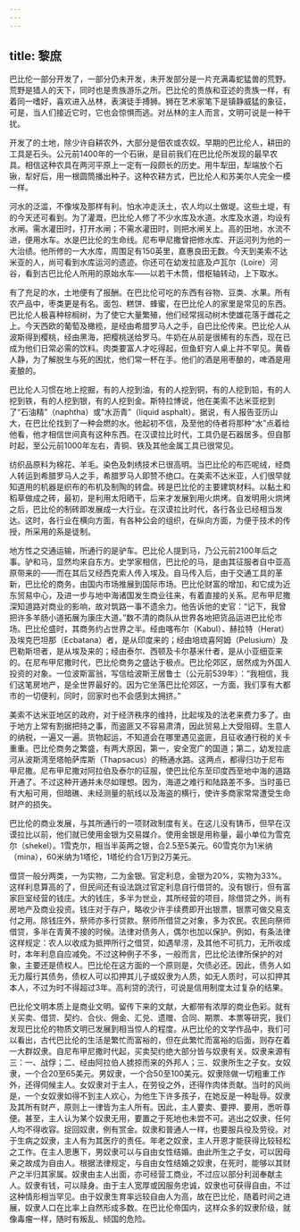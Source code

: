 ```yaml
---
---
---
```

title: 黎庶
---




巴比伦一部分开发了，一部分仍未开发，未开发部分是一片充满毒蛇猛兽的荒野。荒野是猎人的天下，同时也是贵族游乐之所。巴比伦的贵族和亚述的贵族一样，有着同一嗜好，喜欢进入丛林，表演徒手搏狮。狮在艺术家笔下是镇静威猛的象征，可是，当人们接近它时，它也会惊惧而逃。对丛林的主人而言，文明可说是一种干扰。

开发了的土地，除少许自耕农外，大部分是佃农或农奴。早期的巴比伦人，耕田的工具是石头。公元前1400年的一个石锹，是目前我们在巴比伦所发现的最早农具。相信这种农具在两河平原上一定有一段颇长的历史。用牛犁田，犁端放个石锹，犁好后，用一根圆筒播出种子。这种农耕方式，巴比伦人和苏美尔人完全一模一样。

河水的泛滥，不像埃及那样有利。怕水冲走沃土，农人均以土做堤。这些土堤，有的今天还可看到。为了灌溉，巴比伦人修了不少水库及水道。水库及水道，均设有水闸。需水灌田时，打开水闸；不需水灌田时，则把水闸关上。高的田地，水流不进，便用水车。水是巴比伦的生命线。尼布甲尼撒曾把修水库、开运河列为他的一大治绩。他所修的一大水库，周围足有150英里，嘉惠良田无数。今天到美索不达米亚的人，尚可看到水库运河的遗迹。你还可在幼发拉底及卢瓦尔（Loire）河谷，看到古巴比伦人所用的原始水车——以若干木筒，借枢轴转动，上下取水。

有了充足的水，土地便有了报酬。在巴比伦可吃的东西有谷物、豆类、水果。所有农产品中，枣类更是有名。面包、糕饼、蜂蜜，在巴比伦人的家里是常见的东西。巴比伦人极喜种棕榈树，为了使它大量繁殖，他们经常摇动树木使雄花落于雌花之上。今天西欧的葡萄及橄榄，是经由希腊罗马人之手，自巴比伦传来。巴比伦人从波斯得到樱桃，经由黑海，把樱桃送给罗马。牛奶在从前是很稀有的东西，现在已成为他们日常必需的饮料。肉类要富人才吃得起，但鱼虾穷人桌上并不罕见。黄昏人静，为了解脱生与死的困扰，他们常一杯在手。他们的酒是用枣酿的，啤酒是用麦酿的。

巴比伦人习惯在地上挖掘，有的人挖到油，有的人挖到铜，有的人挖到铅，有的人挖到铁，有的人挖到银，有的人挖到金。斯特拉博说，他在美索不达米亚挖到了“石油精”（naphtha）或“水沥青”（liquid asphalt）。据说，有人报告亚历山大，在巴比伦找到了一种会燃的水。他起初不信，及至他的侍者将那种“水”点着给他看，他才相信世间真有这种东西。在汉谟拉比时代，工具仍是石器居多。但自那时起，至公元前1000年左右，青铜、铁及其他金属工具已很常见。

纺织品原料为棉花、羊毛。染色及刺绣技术已很高明。当巴比伦的布匹呢绒，经商人转运到希腊罗马人之手，希腊罗马人即赞不绝口。在美索不达米亚，人们很早就知道用的机器是织布的布机及制陶的转盘。砖是巴比伦的主要建筑材料。以黏土和稻草做成之砖，最初，是利用太阳晒干，后来才发展到用火烘烤。自发明用火烘烤之后，巴比伦的制砖即发展成一大行业。在汉谟拉比时代，各行各业已经相当发达。这时，各行业在横向方面，有各种公会的组织，在纵向方面，为便于技术的传授，所采用的系是徒制。

地方性之交通运输，所通行的是驴车。巴比伦人提到马，乃公元前2100年后之事。驴和马，显然均来自东方。史学家相信，巴比伦的马，是由其征服者自中亚高原带来的——而在其后又经西克索人传入埃及。自马传入后，由于交通工具的革新，巴比伦的商务，由国内市场推展到国际市场。巴比伦财富的增加，和它成为近东贸易中心，及进一步与地中海诸国发生商业往来，有着直接的关系。尼布甲尼撒深知道路对商业的影响，故对筑路一事不遗余力。他告诉他的史官：“记下，我曾把许多羊肠小道拓展为康庄大道。”数不清的商队从世界各地把货品运进巴比伦市场。巴比伦盛时，其商务约占世界之半。经由喀布尔（Kabul）、赫拉特（Herat）及埃克巴坦那（Ecbatana）者，是从印度来的；经由培琉喜阿姆（Pelusium）及巴勒斯坦者，是从埃及来的；经由泰尔、西顿及卡尔基米什者，是从小亚细亚来的。在尼布甲尼撒时代，巴比伦商务之盛达于极点。巴比伦郊区，居然成为外国人投资的对象。一位波斯富翁，写信给波斯王居鲁士（公元前539年）：“我相信，我们这笔房地产，是全世界最好的。因为它坐落巴比伦郊区，一方面，我们享有大都市的一切便利，同时，回家时也不会感到太拥挤。”

美索不达米亚地区的政府，对于经济秩序的维持，比起埃及的法老来费力多了。由于地方上常有割据把持之事，而盗匪又不容易肃清，因此贸易上大受阻碍。生意人的纳税，一遍又一遍。货物起运，不知道会在哪里遇见盗匪，且征收通行税的关卡重重。巴比伦商务之繁盛，有两大原因，第一，安全宽广的国道；第二，幼发拉底河从波斯湾至塔帕萨库斯（Thapsacus）的畅通水路。这两点，都得归功于尼布甲尼撒。尼布甲尼撒对阿拉伯及泰尔的征服，使巴比伦东至印度西至地中海的道路开通了。不过这种开通并未尽如理想。因为，海道之难行和陆路差不多。当时虽已有大船可用，但暗礁、未经测量的航线以及海盗的横行，使许多商家常常遭受生命财产的损失。

巴比伦的商业发展，与其所通行的一项财政制度有关。在这儿没有铸币，但早在汉谟拉比以前，他们就已使用金银为交易媒介。使用金银是用称量，最小单位为雪克尔（shekel）。1雪克尔，相当半英两之银，合2.5至5美元。60雪克尔为1米纳（mina），60米纳为1塔伦，1塔伦约合1万到2万美元。

借贷一般分两类，一为实物，二为金银。官定利息，金银为20%，实物为33%。这样利息算高的了，但民间还有设法跳过官定利息自行借贷的。没有银行，但有富家巨室经营的钱庄。大的钱庄，多半为世业，其所经营的项目，除借贷之外，尚有房地产及商业投资。钱庄对于存户，略收少许手续费即开出银票，银票可做交易支付之用。除钱庄外，祭师亦多行贷款。祭师所借贷之对象，多为农民。农民向祭师借贷，多半在青黄不接的时候。法律对债务人，偶尔也加以保护。例如，有条法律这样规定：农人以收成为抵押所行之借贷，如遇旱涝，及其他不可抗力，无所收成时，本年利息自应减免。不过这种例子不多，一般而言，巴比伦法律所保护的对象，主要还是债权人。巴比伦在这方面的一个原则是，欠债必还。因此，债务人如无力履行其债务，债权人可以扣押其儿子或奴隶为人质，如无人质时，可以扣押其本人，不过为时不得超过3年。高利贷的流行，可说是信用制度太过复杂的结果。

巴比伦文明本质上是商业文明。留传下来的文献，大都带有浓厚的商业色彩。就有关买卖、借贷、契约、合伙、佣金、汇兑、遗赠、合同、期票、本票等研究，我们发现巴比伦的物质文明已发展到相当惊人的程度。从巴比伦的文学作品中，我们可以看出，古代巴比伦的生活是繁忙而富裕的，但在此繁忙而富裕的后面，则存在着一大群奴隶。自尼布甲尼撒时代起，买卖契约绝大部分皆与奴隶有关。奴隶来源有三：一、战俘；二、经由阿拉伯人掳掠而来的外邦人；三、奴隶所生之子女。女奴隶，一个合20至65美元。男奴隶，一个合50至100美元。奴隶除做一切粗重工作外，还得伺候主人。女奴隶对于主人，在劳役之外，还得作肉体贡献。当时的风尚是，一个女奴隶如得不到主人欢心，为他生下许多孩子，在她反是一种耻辱。奴隶及其所有财产，原则上一律皆为主人所有。因此，主人要卖、要押、要用，悉听尊便。甚至，主人认为某个奴隶无用，要置之于死地也未尝不可。逃出之奴隶，任何人均不得收容。捉回奴隶，例有赏金。奴隶和普通人一样，也要服兵役及劳役。对于生病之奴隶，主人有为其医疗的责任。年老之奴隶，主人开恩才能获得比较轻松之工作。在主人恩惠下，男奴隶可以与自由女性结婚。由此所生之子女，可以因母亲之故成为自由人。根据法律规定，与自由女性结婚之奴隶，在死时，能够以其财产之半归其家属。奴隶由主人出面，亦可经营工商业，不过应以部分利润奉献主人。奴隶有钱，可以赎身。由于主人宽厚或因服务忠诚，奴隶也可获得自由，不过这种情形相当罕见。由于奴隶生育率远较自由人为高，故在巴比伦，随着时间之进展，奴隶人口在比率上自然形成多数。在巴比伦帝国内，这样众多的奴隶阶级，就像毒瘤一样，随时有叛乱、倾国的危险。